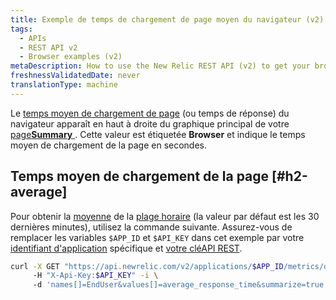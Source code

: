 ```yaml
---
title: Exemple de temps de chargement de page moyen du navigateur (v2)
tags:
  - APIs
  - REST API v2
  - Browser examples (v2)
metaDescription: How to use the New Relic REST API (v2) to get your browser average page load time.
freshnessValidatedDate: never
translationType: machine
---
```


Le [temps moyen de chargement de page](/docs/browser/new-relic-browser/page-load-timing-resources/page-load-timing-process) (ou temps de réponse) du navigateur apparaît en haut à droite du graphique principal de votre [page<DNT>**Summary**</DNT> ](/docs/browser/new-relic-browser/getting-started/browser-overview-website-performance-glance#viewing). Cette valeur est étiquetée <DNT>**Browser**</DNT> et indique le temps moyen de chargement de la page en secondes.

## Temps moyen de chargement de la page [#h2-average]

Pour obtenir la [moyenne](/docs/apm/apis/requirements/calculating-average-metric-values-summarize) de la [plage horaire](/docs/apm/apis/requirements/specifying-time-range-api-v2) (la valeur par défaut est les 30 dernières minutes), utilisez la commande suivante. Assurez-vous de remplacer les variables `$APP_ID` et `$API_KEY` dans cet exemple par votre [identifiant d'application](/docs/apm/apis/requirements/identification-code) spécifique et [votre cléAPI REST](/docs/apis/rest-api-v2/requirements/rest-api-key#viewing).

```sh
curl -X GET "https://api.newrelic.com/v2/applications/$APP_ID/metrics/data.json" \ 
     -H "X-Api-Key:$API_KEY" -i \ 
     -d 'names[]=EndUser&values[]=average_response_time&summarize=true'
```
